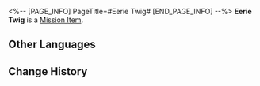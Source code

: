 <%-- [PAGE_INFO]
PageTitle=#Eerie Twig#
[END_PAGE_INFO] --%>
{{Item Infobox
|id          = 140228
|image       = Item Eerie Twig.png
|type        = Mission Item
|invCategory = Missions
|rarity      = 3
|effect      = 
|description = A branch that exudes an eerie aura, it is a rare ingredient in some prescriptions.
}}
{{Description|''"Does this... really have medicinal use?"''}}
'''Eerie Twig''' is a [[Mission Item]].

==Other Languages==
{{Other Languages
|en   = Eerie Twig
|zhs  = 诡异的枝条
|zht  = 詭異的枝條
|ja   = 奇異な枝
|ko   = 괴상한 잔가지
|es   = Rama extraña
|fr   = Brindille étrange
|ru   = Жуткая ветка
|th   = กิ่งก้านประหลาด
|vi   = Cành Cây Kỳ Dị
|de   = Seltsamer Zweig
|id   = Ranting Aneh
|pt   = Galho Macabro
}}

==Change History==
{{Change History|2.0}}
